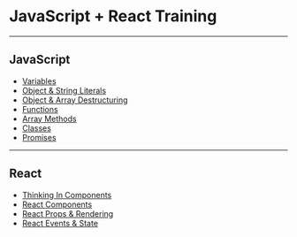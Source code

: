 
# JavaScript + React Training

---

## JavaScript 

- [Variables](/decks/variables/#0)
- [Object & String Literals](/decks/literals/#0)
- [Object & Array Destructuring](/decks/destructuring/#0)
- [Functions](/decks/functions/#0)
- [Array Methods](/decks/arrays/#0)
- [Classes](/decks/classes/#0)
- [Promises](/decks/promises/#0)

---

## React 

- [Thinking In Components](/decks/react-thinking-in-components/#0)
- [React Components](/decks/react-components/#0)
- [React Props & Rendering](/decks/react-props-and-rendering/#0)
- [React Events & State](/decks/react-events-state/#0)

